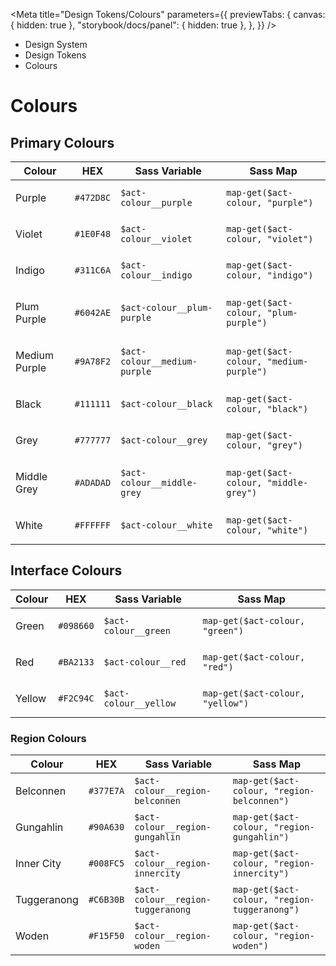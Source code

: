 
<Meta
	title="Design Tokens/Colours"
	parameters={{
		previewTabs: {
			canvas: { hidden: true },
			"storybook/docs/panel": { hidden: true },
		},
	}}
/>

<div className="act-docs-container">
	<Masthead />
	<div className="act-flex act-flex-light-purple">
		<div className="act-flex__container act-flex__container-padding-trim">
			<div className="act-flex__grid">
				<div className="act-flex__row">
					<div className="act-col__cw-12">
						<div className="act-box">
							<div className="act-breadcrumbs">
								<ul className="act-breadcrumbs__container">
									<li className="act-breadcrumbs__crumb act-h6">
										<LinkTo className="act-breadcrumbs__crumb__link" kind="system-introduction--page">
											Design System <i className="fa-solid fa-angle-right"></i>
										</LinkTo>
									</li>
									<li className="act-breadcrumbs__crumb act-h6">
										<LinkTo className="act-breadcrumbs__crumb__link" kind="design-tokens-overview--page">
											Design Tokens <i className="fa-solid fa-angle-right"></i>
										</LinkTo>
									</li>
									<li className="act-breadcrumbs__crumb act-h6">
										<LinkTo className="act-breadcrumbs__crumb__link" kind="design-tokens-colours--page">
											Colours <i className="fa-solid fa-angle-right"></i>
										</LinkTo>
									</li>
								</ul>
							</div>
							<h1>Colours</h1>
						</div>
					</div>
				</div>
			</div>
		</div>
	</div>
	<div className="act-flex">
		<div className="act-flex__container">
			<div className="act-flex__grid">
				<div className="act-flex__row">
					<div className="act-col__cw-12">
						<div className="act-box">
							<h2>Primary Colours</h2>
							<ColorPalette>
								<ColorItem
									title="Purple"
									subtitle="Whole of Government Purple"
									colors={{
										Purple: "#472D8C",
									}}
								/>
								<ColorItem
									title="Purple Shades"
									subtitle="Variations to accompany Whole of Government Purple"
									colors={{
										Violet: "#1E0F48",
										Indigo: "#311C6A",
										PlumPurple: "#6042AE",
										MediumPurple: "#9A78F2",
									}}
								/>
								<ColorItem
									title="Greyscale"
									subtitle="A range of grey shades from black to white"
									colors={{
										Black: "#111111",
										Grey: "#777777",
										MiddleGrey: "#ADADAD",
										White: "#FFFFFF",
									}}
								/>
							</ColorPalette>
							<div className="act-table-container">
								<table className="act-table">
									<thead>
										<tr>
											<th>Colour</th>
											<th>HEX</th>
											<th>Sass Variable</th>
											<th>Sass Map</th>
										</tr>
									</thead>
									<tbody>
										<tr>
											<td>
												<span className="act-icon" style={{ backgroundColor: "#472D8C" }}></span>
												<p className="act-p-small">Purple</p>
											</td>
											<td>
												<code className="hex">#472D8C</code>
											</td>
											<td>
												<code className="sass-var">$act-colour__purple</code>
											</td>
											<td>
												<code>map-get($act-colour, "purple")</code>
											</td>
										</tr>
										<tr>
											<td>
												<span className="act-icon" style={{ backgroundColor: "#1E0F48" }}></span>
												<p className="act-p-small">Violet</p>
											</td>
											<td>
												<code className="hex">#1E0F48</code>
											</td>
											<td>
												<code className="sass-var">$act-colour__violet</code>
											</td>
											<td>
												<code>map-get($act-colour, "violet")</code>
											</td>
										</tr>
										<tr>
											<td>
												<span className="act-icon" style={{ backgroundColor: "#311C6A" }}></span>
												<p className="act-p-small">Indigo</p>
											</td>
											<td>
												<code className="hex">#311C6A</code>
											</td>
											<td>
												<code className="sass-var">$act-colour__indigo</code>
											</td>
											<td>
												<code>map-get($act-colour, "indigo")</code>
											</td>
										</tr>
										<tr>
											<td>
												<span className="act-icon" style={{ backgroundColor: "#6042AE" }}></span>
												<p className="act-p-small">Plum Purple</p>
											</td>
											<td>
												<code className="hex">#6042AE</code>
											</td>
											<td>
												<code className="sass-var">$act-colour__plum-purple</code>
											</td>
											<td>
												<code>map-get($act-colour, "plum-purple")</code>
											</td>
										</tr>
										<tr>
											<td>
												<span className="act-icon" style={{ backgroundColor: "#9A78F2" }}></span>
												<p className="act-p-small">Medium Purple</p>
											</td>
											<td>
												<code className="hex">#9A78F2</code>
											</td>
											<td>
												<code className="sass-var">$act-colour__medium-purple</code>
											</td>
											<td>
												<code>map-get($act-colour, "medium-purple")</code>
											</td>
										</tr>
										<tr>
											<td>
												<span className="act-icon" style={{ backgroundColor: "#111111" }}></span>
												<p className="act-p-small">Black</p>
											</td>
											<td>
												<code className="hex">#111111</code>
											</td>
											<td>
												<code className="sass-var">$act-colour__black</code>
											</td>
											<td>
												<code>map-get($act-colour, "black")</code>
											</td>
										</tr>
										<tr>
											<td>
												<span className="act-icon" style={{ backgroundColor: "#777777" }}></span>
												<p className="act-p-small">Grey</p>
											</td>
											<td>
												<code className="hex">#777777</code>
											</td>
											<td>
												<code className="sass-var">$act-colour__grey</code>
											</td>
											<td>
												<code>map-get($act-colour, "grey")</code>
											</td>
										</tr>
										<tr>
											<td>
												<span className="act-icon" style={{ backgroundColor: "#ADADAD" }}></span>
												<p className="act-p-small">Middle Grey</p>
											</td>
											<td>
												<code className="hex">#ADADAD</code>
											</td>
											<td>
												<code className="sass-var">$act-colour__middle-grey</code>
											</td>
											<td>
												<code>map-get($act-colour, "middle-grey")</code>
											</td>
										</tr>
										<tr>
											<td>
												<span className="act-icon" style={{ backgroundColor: "#FFFFFF" }}></span>
												<p className="act-p-small">White</p>
											</td>
											<td>
												<code className="hex">#FFFFFF</code>
											</td>
											<td>
												<code className="sass-var">$act-colour__white</code>
											</td>
											<td>
												<code>map-get($act-colour, "white")</code>
											</td>
										</tr>
									</tbody>
								</table>
							</div>
						</div>
					</div>
				</div>
			</div>
		</div>
	</div>
	<div className="act-flex">
		<div className="act-flex__container">
			<div className="act-flex__grid">
				<div className="act-flex__row">
					<div className="act-col__cw-12">
						<div className="act-box">
							<h2>Interface Colours</h2>
							<ColorPalette>
								<ColorItem
									title="Green"
									subtitle="Some of the purples"
									colors={{
										Green: "#098660",
									}}
								/>
								<ColorItem
									title="Red"
									subtitle="Some of the greys"
									colors={{
										Red: "#BA2133",
									}}
								/>
								<ColorItem
									title="Yellow"
									subtitle="Some of the greys"
									colors={{
										Yellow: "#F2C94C",
									}}
								/>
							</ColorPalette>
							<div className="act-table-container">
								<table className="act-table">
									<thead>
										<tr>
											<th>Colour</th>
											<th>HEX</th>
											<th>Sass Variable</th>
											<th>Sass Map</th>
										</tr>
									</thead>
									<tbody>
										<tr>
											<td>
												<span className="act-icon" style={{ backgroundColor: "#098660" }}></span>
												<p className="act-p-small">Green</p>
											</td>
											<td>
												<code className="hex">#098660</code>
											</td>
											<td>
												<code className="sass-var">$act-colour__green</code>
											</td>
											<td>
												<code>map-get($act-colour, "green")</code>
											</td>
										</tr>
										<tr>
											<td>
												<span className="act-icon" style={{ backgroundColor: "#BA2133" }}></span>
												<p className="act-p-small">Red</p>
											</td>
											<td>
												<code className="hex">#BA2133</code>
											</td>
											<td>
												<code className="sass-var">$act-colour__red</code>
											</td>
											<td>
												<code>map-get($act-colour, "red")</code>
											</td>
										</tr>
										<tr>
											<td>
												<span className="act-icon" style={{ backgroundColor: "#F2C94C" }}></span>
												<p className="act-p-small">Yellow</p>
											</td>
											<td>
												<code className="hex">#F2C94C</code>
											</td>
											<td>
												<code className="sass-var">$act-colour__yellow</code>
											</td>
											<td>
												<code>map-get($act-colour, "yellow")</code>
											</td>
										</tr>
									</tbody>
								</table>
							</div>
						</div>
					</div>
				</div>
			</div>
		</div>
	</div>
	<div className="act-flex">
		<div className="act-flex__container">
			<div className="act-flex__grid">
				<div className="act-flex__row">
					<div className="act-col__cw-12">
						<div className="act-box">
							<h3>Region Colours</h3>
							<ColorPalette>
								<ColorItem
									title="Belconnen"
									subtitle="Name long associated with the locality; originally the name of a pioneer's homestead and later of a rural district of the Australian Capital Territory."
									colors={{
										Belconnen: "#377E7A",
									}}
								/>
								<ColorItem
									title="Gungahlin"
									subtitle="Named after the Aboriginal word 'goongarline', translating to 'little rocky hill' in the English language."
									colors={{
										Gungahlin: "#90A630",
									}}
								/>
								<ColorItem
									title="Inner City"
									subtitle=""
									colors={{
										InnerCity: "#008FC5",
									}}
								/>
								<ColorItem
									title="Tuggeranong"
									subtitle="An aboriginal word for 'cold plain'; the name was also given to a former parish in the area."
									colors={{
										Tuggeranong: "#C6B30B",
									}}
								/>
								<ColorItem
									title="Woden"
									subtitle="Woden is a thriving business district and shopping precinct with the residential areas of Weston Creek and Molonglo Valley to it's west."
									colors={{
										Woden: "#F15F50",
									}}
								/>
							</ColorPalette>
							<div className="act-table-container">
								<table className="act-table">
									<thead>
										<tr>
											<th>Colour</th>
											<th>HEX</th>
											<th>Sass Variable</th>
											<th>Sass Map</th>
										</tr>
									</thead>
									<tbody>
										<tr>
											<td>
												<span className="act-icon" style={{ backgroundColor: "#377E7A" }}></span>
												<p className="act-p-small">Belconnen</p>
											</td>
											<td>
												<code className="hex">#377E7A</code>
											</td>
											<td>
												<code className="sass-var">$act-colour__region-belconnen</code>
											</td>
											<td>
												<code>map-get($act-colour, "region-belconnen")</code>
											</td>
										</tr>
										<tr>
											<td>
												<span className="act-icon" style={{ backgroundColor: "#90A630" }}></span>
												<p className="act-p-small">Gungahlin</p>
											</td>
											<td>
												<code className="hex">#90A630</code>
											</td>
											<td>
												<code className="sass-var">$act-colour__region-gungahlin</code>
											</td>
											<td>
												<code>map-get($act-colour, "region-gungahlin")</code>
											</td>
										</tr>
										<tr>
											<td>
												<span className="act-icon" style={{ backgroundColor: "#008FC5" }}></span>
												<p className="act-p-small">Inner City</p>
											</td>
											<td>
												<code className="hex">#008FC5</code>
											</td>
											<td>
												<code className="sass-var">$act-colour__region-innercity</code>
											</td>
											<td>
												<code>map-get($act-colour, "region-innercity")</code>
											</td>
										</tr>
										<tr>
											<td>
												<span className="act-icon" style={{ backgroundColor: "#C6B30B" }}></span>
												<p className="act-p-small">Tuggeranong</p>
											</td>
											<td>
												<code className="hex">#C6B30B</code>
											</td>
											<td>
												<code className="sass-var">$act-colour__region-tuggeranong</code>
											</td>
											<td>
												<code>map-get($act-colour, "region-tuggeranong")</code>
											</td>
										</tr>
										<tr>
											<td>
												<span className="act-icon" style={{ backgroundColor: "#F15F50" }}></span>
												<p className="act-p-small">Woden</p>
											</td>
											<td>
												<code className="hex">#F15F50</code>
											</td>
											<td>
												<code className="sass-var">$act-colour__region-woden</code>
											</td>
											<td>
												<code>map-get($act-colour, "region-woden")</code>
											</td>
										</tr>
									</tbody>
								</table>
							</div>
						</div>
					</div>
				</div>
			</div>
		</div>
	</div>
	<AoC />
	<Footer />
</div>
